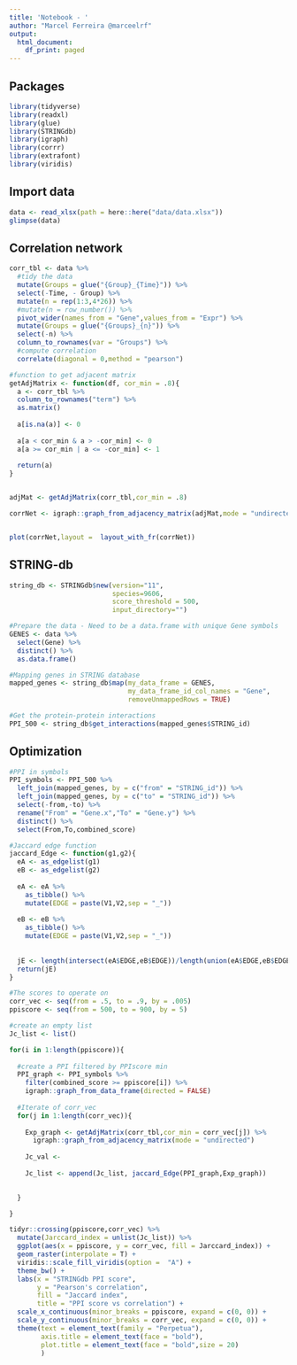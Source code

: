 ```yaml
---
title: 'Notebook - '
author: "Marcel Ferreira @marceelrf"
output:
  html_document:
    df_print: paged
---
```


## Packages

```r
library(tidyverse)
library(readxl)
library(glue)
library(STRINGdb)
library(igraph)
library(corrr)
library(extrafont)
library(viridis)
```


## Import data

```r
data <- read_xlsx(path = here::here("data/data.xlsx"))
glimpse(data)
```

## Correlation network

```r
corr_tbl <- data %>% 
  #tidy the data
  mutate(Groups = glue("{Group}_{Time}")) %>% 
  select(-Time, - Group) %>% 
  mutate(n = rep(1:3,4*26)) %>% 
  #mutate(n = row_number()) %>% 
  pivot_wider(names_from = "Gene",values_from = "Expr") %>% 
  mutate(Groups = glue("{Groups}_{n}")) %>% 
  select(-n) %>% 
  column_to_rownames(var = "Groups") %>%
  #compute correlation
  correlate(diagonal = 0,method = "pearson")
```

```r
#function to get adjacent matrix
getAdjMatrix <- function(df, cor_min = .8){
  a <- corr_tbl %>% 
  column_to_rownames("term") %>% 
  as.matrix()
  
  a[is.na(a)] <- 0
  
  a[a < cor_min & a > -cor_min] <- 0
  a[a >= cor_min | a <= -cor_min] <- 1
  
  return(a)
}


adjMat <- getAdjMatrix(corr_tbl,cor_min = .8)
```

```r
corrNet <- igraph::graph_from_adjacency_matrix(adjMat,mode = "undirected")


plot(corrNet,layout =  layout_with_fr(corrNet))
```


## STRING-db

```r
string_db <- STRINGdb$new(version="11",
                          species=9606,
                          score_threshold = 500,
                          input_directory="")

#Prepare the data - Need to be a data.frame with unique Gene symbols
GENES <- data %>% 
  select(Gene) %>% 
  distinct() %>% 
  as.data.frame()

#Mapping genes in STRING database
mapped_genes <- string_db$map(my_data_frame = GENES,
                              my_data_frame_id_col_names = "Gene",
                              removeUnmappedRows = TRUE)

#Get the protein-protein interactions
PPI_500 <- string_db$get_interactions(mapped_genes$STRING_id)
```

## Optimization  

```r
#PPI in symbols
PPI_symbols <- PPI_500 %>% 
  left_join(mapped_genes, by = c("from" = "STRING_id")) %>% 
  left_join(mapped_genes, by = c("to" = "STRING_id")) %>% 
  select(-from,-to) %>% 
  rename("From" = "Gene.x","To" = "Gene.y") %>% 
  distinct() %>% 
  select(From,To,combined_score)
```

```r
#Jaccard edge function
jaccard_Edge <- function(g1,g2){
  eA <- as_edgelist(g1)
  eB <- as_edgelist(g2)
  
  eA <- eA %>%
    as_tibble() %>%
    mutate(EDGE = paste(V1,V2,sep = "_"))
  
  eB <- eB %>%
    as_tibble() %>%
    mutate(EDGE = paste(V1,V2,sep = "_"))
  
  
  jE <- length(intersect(eA$EDGE,eB$EDGE))/length(union(eA$EDGE,eB$EDGE))
  return(jE)
}
```

```r
#The scores to operate on
corr_vec <- seq(from = .5, to = .9, by = .005)
ppiscore <- seq(from = 500, to = 900, by = 5)
```

```r
#create an empty list
Jc_list <- list()

for(i in 1:length(ppiscore)){
  
  #create a PPI filtered by PPIscore min
  PPI_graph <- PPI_symbols %>%
    filter(combined_score >= ppiscore[i]) %>%
    igraph::graph_from_data_frame(directed = FALSE)
  
  #Iterate of corr_vec
  for(j in 1:length(corr_vec)){
    
    Exp_graph <- getAdjMatrix(corr_tbl,cor_min = corr_vec[j]) %>% 
      igraph::graph_from_adjacency_matrix(mode = "undirected")
    
    Jc_val <- 
    
    Jc_list <- append(Jc_list, jaccard_Edge(PPI_graph,Exp_graph))
    

  }

}

```

```r
tidyr::crossing(ppiscore,corr_vec) %>% 
  mutate(Jarccard_index = unlist(Jc_list)) %>% 
  ggplot(aes(x = ppiscore, y = corr_vec, fill = Jarccard_index)) +
  geom_raster(interpolate = T) +
  viridis::scale_fill_viridis(option =  "A") +
  theme_bw() +
  labs(x = "STRINGdb PPI score",
       y = "Pearson's correlation",
       fill = "Jaccard index",
       title = "PPI score vs correlation") +
  scale_x_continuous(minor_breaks = ppiscore, expand = c(0, 0)) +
  scale_y_continuous(minor_breaks = corr_vec, expand = c(0, 0)) +
  theme(text = element_text(family = "Perpetua"),
        axis.title = element_text(face = "bold"),
        plot.title = element_text(face = "bold",size = 20)
        )
```

